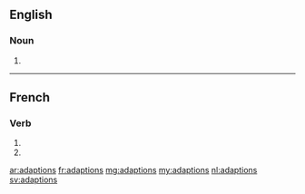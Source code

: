 ==English==

===Noun===
{{head|en|noun plural form}}

# {{plural of|adaption|lang=en}}

----

==French==

===Verb===
{{fr-verb-form}}

# {{inflection of|adapter||1|p|impf|indc|lang=fr}}
# {{inflection of|adapter||1|p|pres|subj|lang=fr}}

[[ar:adaptions]]
[[fr:adaptions]]
[[mg:adaptions]]
[[my:adaptions]]
[[nl:adaptions]]
[[sv:adaptions]]